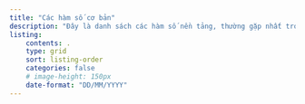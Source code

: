 ---
title: "Các hàm số cơ bản"
description: "Đây là danh sách các hàm số nền tảng, thường gặp nhất trong chương trình Toán THPT. Chúng đặt nền móng cho việc học những hàm phức tạp hơn sau này."
listing:
    contents: .
    type: grid
    sort: listing-order
    categories: false
    # image-height: 150px
    date-format: "DD/MM/YYYY"
---

  
